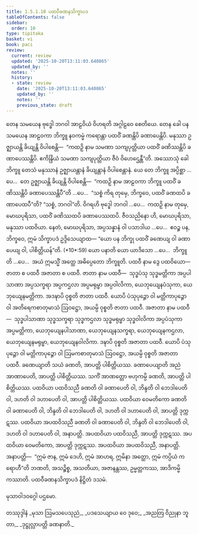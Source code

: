 ```yaml
---
title: 1.5.1.10 ပထဝီခဏနသိက္ခာပဒ
tableOfContents: false
sidebar:
  order: 10
type: tipitaka
basket: vi
book: paci
review:
  current: review
  updated: '2025-10-20T13:11:03.640865'
  updated_by: ''
  notes: ''
  history:
  - state: review
    date: '2025-10-20T13:11:03.640865'
    updated_by: ''
    notes: ''
    previous_state: draft
---
```



<DynamicBreadcrumb />


<ReviewStatus review={frontmatter.review} showDetails={true} />

<HypothesisAnnotation frontmatter={frontmatter} />

<Division number="84" book="paci" e="ch" v="2" p="49">

<Paragraph number="321" book="paci">
တေန သမယေန ဗုဒ္ဓေါ ဘဂဝါ အာဠဝိယံ ဝိဟရတိ အဂ္ဂါဠဝေ စေတိယေ. တေန ခေါ ပန သမယေန အာဠဝကာ ဘိက္ခူ နဝကမ္မံ ကရောန္တာ ပထဝိံ ခဏန္တိပိ ခဏာပေန္တိပိ. မနုဿာ ဥဇ္ဈာယန္တိ ခိယျန္တိ ဝိပါစေန္တိ—  “ကထဉှိ နာမ သမဏာ သကျပုတ္တိယာ ပထဝိံ ခဏိဿန္တိပိ ခဏာပေဿန္တိပိ. ဧကိန္ဒြိယံ သမဏာ သကျပုတ္တိယာ ဇီဝံ ဝိဟေဌေန္တီ”တိ.
</Paragraph>

<Paragraph number="322" book="paci">
အဿောသုံ ခေါ ဘိက္ခူ တေသံ မနုဿာနံ ဥဇ္ဈာယန္တာနံ ခိယျန္တာနံ ဝိပါစေန္တာနံ. ယေ တေ ဘိက္ခူ အပ္ပိစ္ဆာ …ပေ…  တေ ဥဇ္ဈာယန္တိ ခိယျန္တိ ဝိပါစေန္တိ—  “ကထဉှိ နာမ အာဠဝကာ ဘိက္ခူ ပထဝိံ ခဏိဿန္တိပိ ခဏာပေဿန္တိပီ”တိ …ပေ…  “သစ္စံ ကိရ တုမှေ, ဘိက္ခဝေ, ပထဝိံ ခဏထပိ ခဏာပေထပီ”တိ? “သစ္စံ, ဘဂဝါ”တိ. ဝိဂရဟိ ဗုဒ္ဓေါ ဘဂဝါ …ပေ…  ကထဉှိ နာမ တုမှေ, မောဃပုရိသာ, ပထဝိံ ခဏိဿထပိ ခဏာပေဿထပိ. ဇီဝသညိနော ဟိ, မောဃပုရိသာ, မနုဿာ ပထဝိယာ. နေတံ, မောဃပုရိသာ, အပ္ပသန္နာနံ ဝါ ပသာဒါယ …ပေ…  ဧဝဉ္စ ပန, ဘိက္ခဝေ, ဣမံ သိက္ခာပဒံ ဥဒ္ဒိသေယျာထ—
</Paragraph>

</Division>
<Division number="85" book="paci" e="ch" v="2" p="49">

<Paragraph number="323" book="paci">
<Emphasis>“ယော ပန ဘိက္ခု ပထဝိံ ခဏေယျ ဝါ ခဏာပေယျ ဝါ, ပါစိတ္တိယန်”</Emphasis>တိ. (*10*:<Emphasis>59</Emphasis>)
</Paragraph>

</Division>
<Division number="86" book="paci" e="ch" v="2" p="49">

<Paragraph number="324" book="paci">
<Emphasis>ယော ပနာ</Emphasis>တိ ယော ယာဒိသော …ပေ…  <Emphasis>ဘိက္ခူ</Emphasis>တိ …ပေ…  အယံ ဣမသ္မိံ အတ္ထေ အဓိပ္ပေတော ဘိက္ခူတိ.
</Paragraph>

<Paragraph number="325" book="paci">
<Emphasis>ပထဝီ</Emphasis> နာမ ဒွေ ပထဝိယော—  ဇာတာ စ ပထဝီ အဇာတာ စ ပထဝီ.
</Paragraph>

<Paragraph number="326" book="paci">
<Emphasis>ဇာတာ</Emphasis> နာမ ပထဝီ—  သုဒ္ဓပံသု သုဒ္ဓမတ္တိကာ အပ္ပပါသာဏာ အပ္ပသက္ခရာ အပ္ပကဌလာ အပ္ပမရုမ္ဗာ အပ္ပဝါလိကာ, ယေဘုယျေနပံသုကာ, ယေဘုယျေနမတ္တိကာ. အဒဍ္ဎာပိ ဝုစ္စတိ ဇာတာ ပထဝီ. ယောပိ ပံသုပုဉ္ဇော ဝါ မတ္တိကာပုဉ္ဇော ဝါ အတိရေကစာတုမာသံ ဩဝဋ္ဌော, အယမ္ပိ ဝုစ္စတိ ဇာတာ ပထဝီ.
</Paragraph>

<Paragraph number="327" book="paci">
<Emphasis>အဇာတာ</Emphasis> နာမ ပထဝီ—  သုဒ္ဓပါသာဏာ သုဒ္ဓသက္ခရာ သုဒ္ဓကဌလာ သုဒ္ဓမရုမ္ဗာ သုဒ္ဓဝါလိကာ အပ္ပပံသုကာ အပ္ပမတ္တိကာ, ယေဘုယျေနပါသာဏာ, ယေဘုယျေနသက္ခရာ, ယေဘုယျေနကဌလာ, ယေဘုယျေနမရုမ္ဗာ, ယေဘုယျေနဝါလိကာ. ဒဍ္ဎာပိ ဝုစ္စတိ အဇာတာ ပထဝီ. ယောပိ ပံသုပုဉ္ဇော ဝါ မတ္တိကာပုဉ္ဇော ဝါ ဩမကစာတုမာသံ ဩဝဋ္ဌော, အယမ္ပိ ဝုစ္စတိ အဇာတာ ပထဝီ.
</Paragraph>

<Paragraph number="328" book="paci">
<Emphasis>ခဏေယျာ</Emphasis>တိ သယံ ခဏတိ, အာပတ္တိ ပါစိတ္တိယဿ.
</Paragraph>

<Paragraph number="329" book="paci">
<Emphasis>ခဏာပေယျာ</Emphasis>တိ အညံ အာဏာပေတိ, အာပတ္တိ ပါစိတ္တိယဿ. သကိံ အာဏတ္တော ဗဟုကမ္ပိ ခဏတိ, အာပတ္တိ ပါစိတ္တိယဿ.
</Paragraph>

</Division>
<Division number="87" book="paci" e="ch" v="2" p="50">

<Paragraph number="330" book="paci">
ပထဝိယာ ပထဝိသညီ ခဏတိ ဝါ ခဏာပေတိ ဝါ, ဘိန္ဒတိ ဝါ ဘေဒါပေတိ ဝါ, ဒဟတိ ဝါ ဒဟာပေတိ ဝါ, အာပတ္တိ ပါစိတ္တိယဿ.
</Paragraph>

<Paragraph number="331" book="paci">
ပထဝိယာ ဝေမတိကော ခဏတိ ဝါ ခဏာပေတိ ဝါ, ဘိန္ဒတိ ဝါ ဘေဒါပေတိ ဝါ, ဒဟတိ ဝါ ဒဟာပေတိ ဝါ, အာပတ္တိ ဒုက္ကဋဿ.
</Paragraph>

<Paragraph number="332" book="paci">
ပထဝိယာ အပထဝိသညီ ခဏတိ ဝါ ခဏာပေတိ ဝါ, ဘိန္ဒတိ ဝါ ဘေဒါပေတိ ဝါ, ဒဟတိ ဝါ ဒဟာပေတိ ဝါ, အနာပတ္တိ.
</Paragraph>

<Paragraph number="333" book="paci">
အပထဝိယာ ပထဝိသညီ, အာပတ္တိ ဒုက္ကဋဿ. အပထဝိယာ ဝေမတိကော, အာပတ္တိ ဒုက္ကဋဿ. အပထဝိယာ အပထဝိသညီ, အနာပတ္တိ.
</Paragraph>

</Division>
<Division number="88" book="paci" e="ch" v="2" p="50">

<Paragraph number="334" book="paci">
အနာပတ္တိ—  “ဣမံ ဇာန, ဣမံ ဒေဟိ, ဣမံ အာဟရ, ဣမိနာ အတ္ထော, ဣမံ ကပ္ပိယံ ကရောဟီ”တိ ဘဏတိ, အသဉ္စိစ္စ, အသတိယာ, အဇာနန္တဿ, ဥမ္မတ္တကဿ, အာဒိကမ္မိကဿာတိ.

</Paragraph>
</Division>

<Paragraph number="335" type="center" book="paci">
ပထဝီခဏနသိက္ခာပဒံ နိဋ္ဌိတံ ဒသမံ.

  
မုသာဝါဒဝဂ္ဂေါ ပဌမော.



</Paragraph>

<Paragraph number="336" type="center" book="paci">
တဿုဒ္ဒါနံ


</Paragraph>

<Paragraph number="337" type="verses" book="paci">
_မုသာ ဩမသပေသုညံ,_  
_ပဒသေယျာယ ဝေ ဒုဝေ;_  
_အညတြ ဝိညုနာ ဘူတာ,_  
_ဒုဋ္ဌုလ္လာပတ္တိ ခဏနာတိ._
</Paragraph>